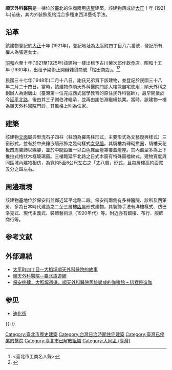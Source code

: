 {{tw monument
|name= 保安街84號順天外科醫院
|formername= 
|image= 保安街84號順天外科醫院.JPG
|imagename=  
|othername= 
|formalname=  
|level = [[臺灣歷史建築|歷史建築]]
|class = 宅第
|time = 大正十年 (1921年)
|location= [[臺北市|臺北市]][[大同區_(臺灣)|大同區]]保安街84號
|open= 
|date= 2009年4月30日
|cost= 
|website= 
|reg_url =
}}
'''順天外科醫院'''是一棟位於臺北的住商兩用[[店屋|店屋]]建築，該建物落成於[[大正|大正]]十年 (1921年)前後，其內外裝飾風格混合多種東西洋藝術手法。

==沿革==
該建物登記於[[大正|大正]]十年 (1921年)，登記地址為[[太平町|太平町]]四丁目八六番號，登記所有權人為張連女士。

[[昭和|昭和]]六至十年(1921至1925年)該建物一樓出租予古川榮次郎作飲食店。昭和十五年 (1930年)，出租予梁術正開辦雜貨商號「松田商店」。<ref><臺北市工商名人錄></ref><ref>{{Cite web |url=https://nchdb.boch.gov.tw/assets/advanceSearch/historicalBuilding/20090430000001 |title=保安街84號順天外科醫院-文化部文化資產局 |access-date=2019-01-12 |archive-date=2019-05-02 |archive-url=https://web.archive.org/web/20190502162845/https://nchdb.boch.gov.tw/assets/advanceSearch/historicalBuilding/20090430000001 |dead-url=no }}</ref>

民國三十七年(1948年)二月十八日，謝氏兄弟買下該建物，並登記於民國三十八年二月二十四日。當時，該建物作順天外科醫院門診大樓兼自宅使用；順天外科之創辦人為謝唐山（臺灣第一位完成西式醫學教育的原住民外科醫師），最早開業於今[[延平北路|延平北路]]，後由其三子謝伯津繼承，並再由謝伯淵繼續執業。當時，該建物一樓為順天外科醫院門診，其風格上則為住家。

== 建築 ==
該建物[[立面|立面]]屬典型洗石子四柱（柱頭為羅馬柱形式，主要形式為文藝復興樣式）三窗形式，並有於中央鑲嵌盾形飾之幾何樣式[[女兒牆|女兒牆]]。其騎樓為磚砌拱圈，騎樓天花板四周裝飾以線腳，並於中間設置一以白色霧面燈罩覆蓋燈座。其內窗型多為上下推拉式格狀木框玻璃窗。三樓臨延平北路之日式木窗有特殊窗櫺紋式。建物寬度與同區域內建物相仿，為寬約5至6公尺左右之「丈八厝」形式，且每層樓高約面寬五分之四左右。

== 周邊環境 ==
該建物基地位於保安街並鄰近延平北路二段。保安街兩側有多棟醫院、診所及西藥房，多為日本時代建造之二至三層樓[[店屋|店屋]]形式建物，其裝飾手法有洋樓樣式、仿巴洛克式、現代主義式、裝飾藝術派（1920年代）等。附近亦有銀樓、布行、服飾商行等。

== 参考文献 ==
{{Reflist}}  
{{Reflist}}  

== 外部連結 ==
* [http://www.lib.ntu.edu.tw/events/hospital/content.htm 太平町四丁目--大稻埕順天外科醫院的故事] {{Wayback|url=http://www.lib.ntu.edu.tw/events/hospital/content.htm |date=20181214185243 }}
* [https://web.archive.org/web/20190113005446/https://www.travel.taipei/zh-tw/attraction/details/360 順天外科醫院--臺北旅遊網]
* [http://immian.com/boan84/ 保安捌肆，大稻埕週邊，順天外科醫院舊址變成的咖啡館 – 這裡是造咖] {{Wayback|url=http://immian.com/boan84/ |date=20201001090230 }}

== 参见 ==
{{Portal box|台北|建筑}}
*[[迪化街|迪化街]]

{{-}}
{{臺北市文化資產}}

[[Category:臺北市歷史建築|Category:臺北市歷史建築]]
[[Category:台灣日治時期住宅建築|Category:台灣日治時期住宅建築]]
[[Category:臺灣已停業的醫院|Category:臺灣已停業的醫院]]
[[Category:臺北市已解散組織|Category:臺北市已解散組織]]
[[Category:大同區_(臺灣)|Category:大同區 (臺灣)]]
